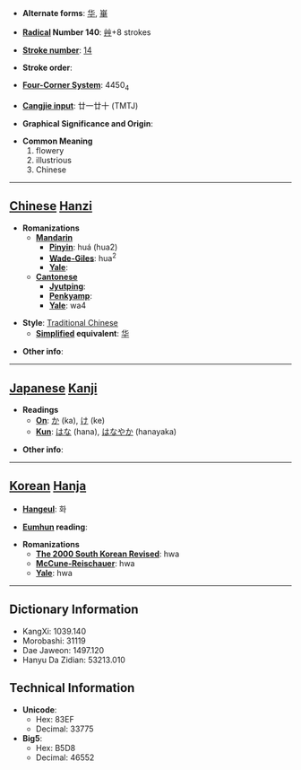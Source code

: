 * '''Alternate forms''': [[华]], [[崋]]

* '''[[Wiktionary:Chinese radical index| Radical]] Number 140''': [[Wiktionary:Chinese radical index 艸|艸]]+8 strokes

* '''[[Wiktionary:Chinese total strokes index|Stroke number]]''': [[Wiktionary:Chinese total strokes index 14|14]]

* '''Stroke order''': 

* '''[[Wiktionary:Chinese four corner index|Four-Corner System]]''': 4450<sub>4</sub>

* '''[[Wiktionary:Chinese Cangjie index|Cangjie input]]''': 廿一廿十 (TMTJ)

* '''Graphical Significance and Origin''': 

* '''Common Meaning'''
*#flowery
*# illustrious
*# Chinese


----

== [[Chinese]] [[Hanzi]] ==

* '''Romanizations'''
** '''[[Mandarin]]'''
*** '''[[Pinyin]]''': huá (hua2)
*** '''[[Wade-Giles]]''': hua<sup>2</sup>
*** '''[[Yale]]''': 
** '''[[Cantonese]]'''
*** '''[[Jyutping]]''':
*** '''[[Penkyamp]]''': 
*** '''[[Yale]]''': wa4

* '''Style''': [[Traditional Chinese]] 
** '''[[Simplified Chinese|Simplified]] equivalent''': [[华]]

* '''Other info''': 

----

== [[Japanese]] [[Kanji]] ==

* '''Readings'''
** '''[[On]]''': [[か]] (ka), [[け]] (ke)
** '''[[Kun]]''': [[はな]] (hana), [[はなやか]] (hanayaka)

* '''Other info''':  

----

== [[Korean]] [[Hanja]] ==

* '''[[Hangeul]]''': 화

* '''[[Eumhun]] reading''': 

* '''Romanizations'''
** '''[[The 2000 South Korean Revised Romanization|The 2000 South Korean Revised]]''': hwa
** '''[[McCune-Reischauer]]''': hwa
** '''[[Yale]]''': hwa

----

== Dictionary Information ==

* KangXi: 1039.140
* Morobashi: 31119
* Dae Jaweon: 1497.120
* Hanyu Da Zidian: 53213.010

== Technical Information ==

* '''Unicode''':
** Hex: 83EF
** Decimal: 33775
* '''Big5''':
** Hex: B5D8
** Decimal: 46552